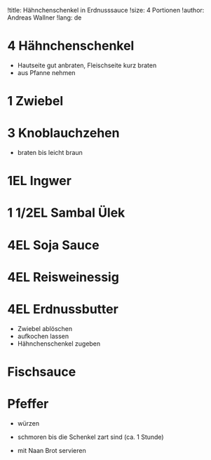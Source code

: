 !title: Hähnchenschenkel in Erdnusssauce
!size: 4 Portionen
!author: Andreas Wallner
!lang: de

# 4 Hähnchenschenkel
* Hautseite gut anbraten, Fleischseite kurz braten
* aus Pfanne nehmen

# 1 Zwiebel
# 3 Knoblauchzehen
* braten bis leicht braun

# 1EL Ingwer
# 1 1/2EL Sambal Ülek
# 4EL Soja Sauce
# 4EL Reisweinessig
# 4EL Erdnussbutter
* Zwiebel ablöschen
* aufkochen lassen
* Hähnchenschenkel zugeben

# Fischsauce
# Pfeffer
* würzen

+ schmoren bis die Schenkel zart sind (ca. 1 Stunde)

* mit Naan Brot servieren